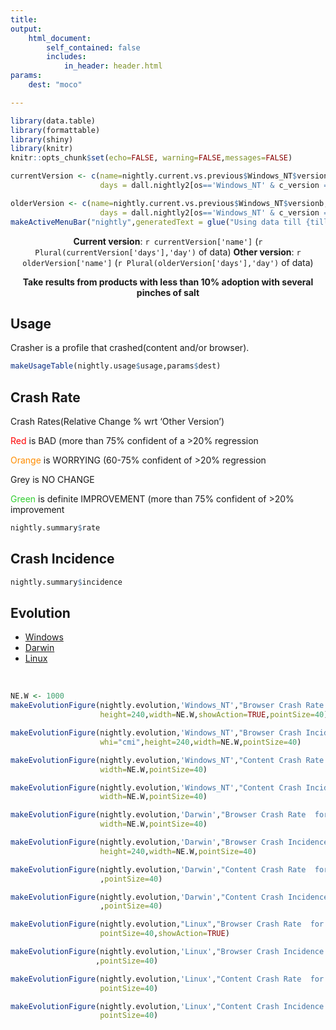 ```yaml
---
title: 
output:  
    html_document:
        self_contained: false
        includes:
            in_header: header.html
params:
    dest: "moco"

---
```



```r
library(data.table)
library(formattable)
library(shiny)
library(knitr)
knitr::opts_chunk$set(echo=FALSE, warning=FALSE,messages=FALSE)

```



<style type="text/css">

.main-container {
  max-width:100%;
  margin:0;
  padding:0;
}
a.nohover  {
  pointer-events: none;
  }
</style>

```r
currentVersion <- c(name=nightly.current.vs.previous$Windows_NT$versiona,
                    days = dall.nightly2[os=='Windows_NT' & c_version ==nightly.current.vs.previous$Windows_NT$versiona, .N])

olderVersion <- c(name=nightly.current.vs.previous$Windows_NT$versionb,
                    days = dall.nightly2[os=='Windows_NT' & c_version ==nightly.current.vs.previous$Windows_NT$versionb, .N])
makeActiveMenuBar("nightly",generatedText = glue("Using data till {till}",till=dall.nightly2[,max(date)]))
```



<div class = "row" style='text-align:center;'>
<div class = "col-md-6 col-md-offset-3">
<b>Current version</b>: `r currentVersion['name']` (`r Plural(currentVersion['days'],'day')`  of data) <b>Other version</b>: `r olderVersion['name']` (`r Plural(olderVersion['days'],'day')` of data)
</div>
</div>


<div class = "row" style='text-align:center;'>
<div class = "col-md-6 col-md-offset-3">
<b> Take results from products with less than 10% adoption with several pinches
of salt</b>
</div>
</div>


<div class = "row">

<div class = "col-md-2 col-md-offset-3">
<h2>Usage</h2>
<p class='notes'> Crasher is a profile that crashed(content and/or browser).</p>
</div>
<div class = "col-md-4">
```r
makeUsageTable(nightly.usage$usage,params$dest)
```
</div>

</div>



<div class = "row">
<div class = "col-md-2 col-md-offset-3">
<h2>Crash Rate</h2>
<div class='notes'>
<p>Crash Rates(Relative Change % wrt 'Other Version')<p>
<p> <font color='red'>Red</font> is BAD (more than 75% confident of a >20% regression </p>
<p> <font color='darkorange'>Orange</font> is WORRYING (60-75% confident of >20% regression </p>
<p> Grey is NO CHANGE</p>
<p> <font color='limegreen'>Green</font> is definite IMPROVEMENT (more than 75% confident of >20%    improvement</p>
</div>
</div>
<div class = "col-md-4">
```r
nightly.summary$rate
```
</div>
</div>

<div class = "row">
<div class = "col-md-2 col-md-offset-3">
<h2>Crash Incidence</h2>
</div>
<div class = "col-md-4">
```r
nightly.summary$incidence
```
</div>
</div>

<div class = "row">
<div class = "col-md-6 col-md-offset-3">
<h2> Evolution</h2>
<ul class="nav nav-tabs" role="tablist">
 <li class="active"><a href="#nightly_win_evo"  role="tab" data-toggle="tab" >Windows</a></li>
 <li><a href="#nightly_darwin_evo"  role="tab" data-toggle="tab">Darwin</a></li>
 <li><a href="#nightly_linux_evo"  role="tab" data-toggle="tab" >Linux</a></li>  
</ul>
</div>
</div>

<div class = "row">
<div class = "col-md-8 col-md-offset-2">
<br/>
<div class="tab-content">

<div id="nightly_win_evo" class="tab-pane fade in active">
<div class = "col-md-12">
```r
NE.W <- 1000
makeEvolutionFigure(nightly.evolution,'Windows_NT',"Browser Crash Rate  for Nightly, Windows_NT","rate",whi="cmr",
                    height=240,width=NE.W,showAction=TRUE,pointSize=40)
```
</div>
<div class = "col-md-12">
```r
makeEvolutionFigure(nightly.evolution,'Windows_NT',"Browser Crash Incidence % for Nightly, Windows_NT","incidence",
                    whi="cmi",height=240,width=NE.W,pointSize=40)
```
</div>
<div class = "col-md-12">
```r
makeEvolutionFigure(nightly.evolution,'Windows_NT',"Content Crash Rate  for Nightly, Windows_NT","rate",whi="ccr",height=240,
                    width=NE.W,pointSize=40)
```
</div>
<div class = "col-md-12">
```r
makeEvolutionFigure(nightly.evolution,'Windows_NT',"Content Crash Incidence % for Nightly, Windows_NT","incidence",whi="cci",height=240,
                    width=NE.W,pointSize=40)
```
</div>
</div>


<div id="nightly_darwin_evo" class="tab-pane fade in">
<div class = "col-md-12">
```r
makeEvolutionFigure(nightly.evolution,'Darwin',"Browser Crash Rate  for Nightly, Darwin","rate",whi="cmr",height=240,
                    width=NE.W,pointSize=40)
```
</div>
<div class = "col-md-12">
```r
makeEvolutionFigure(nightly.evolution,'Darwin',"Browser Crash Incidence % for Nightly, Darwin","incidence",whi="cmi",
                    height=240,width=NE.W,pointSize=40)
```
</div>
<div class = "col-md-12">
```r
makeEvolutionFigure(nightly.evolution,'Darwin',"Content Crash Rate  for Nightly, Darwin","rate",whi="ccr",height=240,width=NE.W
                    ,pointSize=40)
```
</div>
<div class = "col-md-12">
```r
makeEvolutionFigure(nightly.evolution,'Darwin',"Content Crash Incidence % for Nightly, Darwin","incidence",whi="cci",height=240,width=NE.W
                    ,pointSize=40)
```
</div>
</div>


<div id="nightly_linux_evo" class="tab-pane fade in">
<div class = "col-md-12">
```r
makeEvolutionFigure(nightly.evolution,"Linux","Browser Crash Rate  for Nightly, Windows_NT","rate",whi="cmr",height=240,width=NE.W,
                    pointSize=40,showAction=TRUE)
```
</div>
<div class = "col-md-12">
```r
makeEvolutionFigure(nightly.evolution,'Linux',"Browser Crash Incidence % for Nightly, Linux","incidence",whi="cmi",height=240,width=NE.W
                   ,pointSize=40)
```
</div>
<div class = "col-md-12">
```r
makeEvolutionFigure(nightly.evolution,'Linux',"Content Crash Rate  for Nightly, Linux","rate",whi="ccr",height=240,width=NE.W,
                    pointSize=40)
```
</div>
<div class = "col-md-12">
```r
makeEvolutionFigure(nightly.evolution,'Linux',"Content Crash Incidence % for Nightly, Linux","incidence",whi="cci",height=240,width=NE.W,
                    pointSize=40)
```
</div>
</div>


</div>
</div>
</div>

